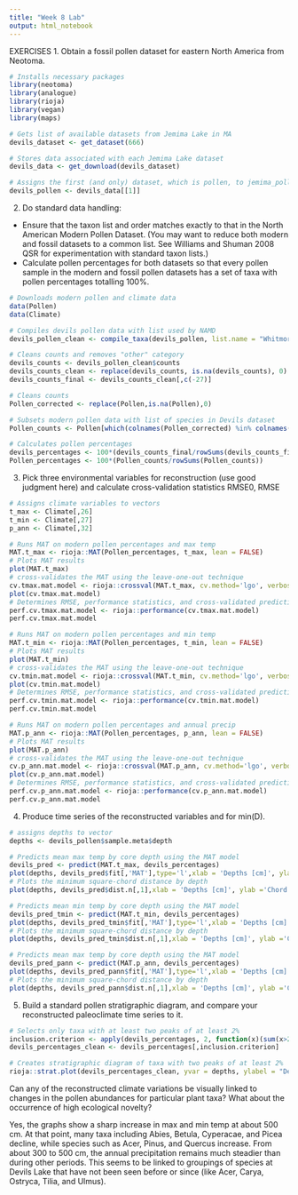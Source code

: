 ```yaml
---
title: "Week 8 Lab"
output: html_notebook
---
```

EXERCISES
1. Obtain a fossil pollen dataset for eastern North America from Neotoma.  

```r
# Installs necessary packages
library(neotoma)
library(analogue)
library(rioja)
library(vegan)
library(maps)

# Gets list of available datasets from Jemima Lake in MA 
devils_dataset <- get_dataset(666)

# Stores data associated with each Jemima Lake dataset
devils_data <- get_download(devils_dataset)

# Assigns the first (and only) dataset, which is pollen, to jemima_pollen
devils_pollen <- devils_data[[1]]
```


2. Do standard data handling:
- Ensure that the taxon list and order matches exactly to that in the North American Modern Pollen Dataset. (You may want to reduce both modern and fossil datasets to a common list.  See Williams and Shuman 2008 QSR for experimentation with standard taxon lists.)
- Calculate pollen percentages for both datasets so that every pollen sample in the modern and fossil pollen datasets has a set of taxa with pollen percentages totalling 100%.

```r
# Downloads modern pollen and climate data
data(Pollen)
data(Climate)

# Compiles devils pollen data with list used by NAMD
devils_pollen_clean <- compile_taxa(devils_pollen, list.name = "WhitmoreFull")

# Cleans counts and removes "other" category
devils_counts <- devils_pollen_clean$counts
devils_counts_clean <- replace(devils_counts, is.na(devils_counts), 0)
devils_counts_final <- devils_counts_clean[,c(-27)]

# Cleans counts
Pollen_corrected <- replace(Pollen,is.na(Pollen),0)

# Subsets modern pollen data with list of species in Devils dataset
Pollen_counts <- Pollen[which(colnames(Pollen_corrected) %in% colnames(devils_counts_clean))]

# Calculates pollen percentages
devils_percentages <- 100*(devils_counts_final/rowSums(devils_counts_final))
Pollen_percentages <- 100*(Pollen_counts/rowSums(Pollen_counts))

```

3. Pick three environmental variables for reconstruction (use good judgment here) and calculate cross-validation statistics RMSE0, RMSE

```r
# Assigns climate variables to vectors
t_max <- Climate[,26]
t_min <- Climate[,27]
p_ann <- Climate[,32]

# Runs MAT on modern pollen percentages and max temp
MAT.t_max <- rioja::MAT(Pollen_percentages, t_max, lean = FALSE)
# Plots MAT results
plot(MAT.t_max)
# cross-validates the MAT using the leave-one-out technique
cv.tmax.mat.model <- rioja::crossval(MAT.t_max, cv.method='lgo', verbose=FALSE)
plot(cv.tmax.mat.model)
# Determines RMSE, performance statistics, and cross-validated predictions' performance
perf.cv.tmax.mat.model <- rioja::performance(cv.tmax.mat.model)
perf.cv.tmax.mat.model

# Runs MAT on modern pollen percentages and min temp
MAT.t_min <- rioja::MAT(Pollen_percentages, t_min, lean = FALSE)
# Plots MAT results
plot(MAT.t_min)
# cross-validates the MAT using the leave-one-out technique
cv.tmin.mat.model <- rioja::crossval(MAT.t_min, cv.method='lgo', verbose=FALSE)
plot(cv.tmin.mat.model)
# Determines RMSE, performance statistics, and cross-validated predictions' performance
perf.cv.tmin.mat.model <- rioja::performance(cv.tmin.mat.model)
perf.cv.tmin.mat.model

# Runs MAT on modern pollen percentages and annual precip
MAT.p_ann <- rioja::MAT(Pollen_percentages, p_ann, lean = FALSE)
# Plots MAT results
plot(MAT.p_ann)
# cross-validates the MAT using the leave-one-out technique
cv.p_ann.mat.model <- rioja::crossval(MAT.p_ann, cv.method='lgo', verbose=FALSE)
plot(cv.p_ann.mat.model)
# Determines RMSE, performance statistics, and cross-validated predictions' performance
perf.cv.p_ann.mat.model <- rioja::performance(cv.p_ann.mat.model)
perf.cv.p_ann.mat.model
```

4. Produce time series of the reconstructed variables and for min(D).
```r
# assigns depths to vector
depths <- devils_pollen$sample.meta$depth

# Predicts mean max temp by core depth using the MAT model
devils_pred <- predict(MAT.t_max, devils_percentages)
plot(depths, devils_pred$fit[,'MAT'],type='l',xlab = 'Depths [cm]', ylab ='Temp [C]', main = "Predicted Mean Temp of Warmest Month at Devils Lake, WI")
# Plots the minimum square-chord distance by depth
plot(depths, devils_pred$dist.n[,1],xlab = 'Depths [cm]', ylab ='Chord Distance', main = "Min Square-Chord Distance for Warmest Month Temp at Devils Lake")

# Predicts mean min temp by core depth using the MAT model
devils_pred_tmin <- predict(MAT.t_min, devils_percentages)
plot(depths, devils_pred_tmin$fit[,'MAT'],type='l',xlab = 'Depths [cm]', ylab ='Temp [C]', main = "Predicted Mean Temp of Coldest Month at Devils Lake, WI")
# Plots the minimum square-chord distance by depth
plot(depths, devils_pred_tmin$dist.n[,1],xlab = 'Depths [cm]', ylab ='Chord Distance', main = "Min Square-Chord Distance for Coldest Month Temp at Devils Lake")

# Predicts mean max temp by core depth using the MAT model
devils_pred_pann <- predict(MAT.p_ann, devils_percentages)
plot(depths, devils_pred_pann$fit[,'MAT'],type='l',xlab = 'Depths [cm]', ylab ='Temp [C]', main = "Predicted Annual Precipitation at Devils Lake, WI")
# Plots the minimum square-chord distance by depth
plot(depths, devils_pred_pann$dist.n[,1],xlab = 'Depths [cm]', ylab ='Chord Distance', main = "Min Square-Chord Distance for Annual Precipitation at Devils Lake")
```

5. Build a standard pollen stratigraphic diagram, and compare your reconstructed paleoclimate time series to it. 

```r
# Selects only taxa with at least two peaks of at least 2%
inclusion.criterion <- apply(devils_percentages, 2, function(x)(sum(x>2))>1)
devils_percentages_clean <- devils_percentages[,inclusion.criterion]

# Creates stratigraphic diagram of taxa with two peaks of at least 2%
rioja::strat.plot(devils_percentages_clean, yvar = depths, ylabel = "Depth (cm)")

```
Can any of the reconstructed climate variations be visually linked to changes in the pollen abundances for particular plant taxa?  What about the occurrence of high ecological novelty?

Yes, the graphs show a sharp increase in max and min temp at about 500 cm. At that point, many taxa including Abies, Betula, Cyperacae, and Picea decline, while species such as Acer, Pinus, and Quercus increase. From about 300 to 500 cm, the annual precipitation remains much steadier than during other periods. This seems to be linked to groupings of species at Devils Lake that have not been seen before or since (like Acer, Carya, Ostryca, Tilia, and Ulmus).
